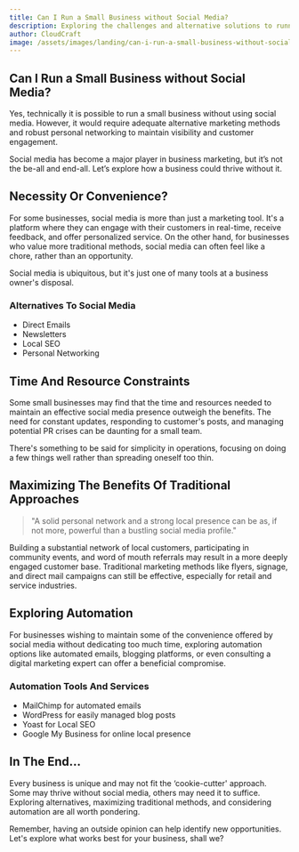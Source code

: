 ```yaml
---
title: Can I Run a Small Business without Social Media?
description: Exploring the challenges and alternative solutions to running a small business without relying on social media platforms.
author: CloudCraft
image: /assets/images/landing/can-i-run-a-small-business-without-social-media.jpg
---
```


## Can I Run a Small Business without Social Media?

Yes, technically it is possible to run a small business without using social media. However, it would require adequate alternative marketing methods and robust personal networking to maintain visibility and customer engagement.

Social media has become a major player in business marketing, but it’s not the be-all and end-all. Let’s explore how a business could thrive without it.

<ServicesBlurb />

## Necessity Or Convenience?

For some businesses, social media is more than just a marketing tool. It's a platform where they can engage with their customers in real-time, receive feedback, and offer personalized service. On the other hand, for businesses who value more traditional methods, social media can often feel like a chore, rather than an opportunity.

Social media is ubiquitous, but it's just one of many tools at a business owner's disposal. 

### Alternatives To Social Media 

 * Direct Emails 
 * Newsletters
 * Local SEO 
 * Personal Networking

## Time And Resource Constraints 

Some small businesses may find that the time and resources needed to maintain an effective social media presence outweigh the benefits. The need for constant updates, responding to customer's posts, and managing potential PR crises can be daunting for a small team.

There's something to be said for simplicity in operations, focusing on doing a few things well rather than spreading oneself too thin.

<GetStartedBlurb />

## Maximizing The Benefits Of Traditional Approaches

<blockquote> "A solid personal network and a strong local presence can be as, if not more, powerful than a bustling social media profile." </blockquote>

Building a substantial network of local customers, participating in community events, and word of mouth referrals may result in a more deeply engaged customer base. Traditional marketing methods like flyers, signage, and direct mail campaigns can still be effective, especially for retail and service industries.

## Exploring Automation 

For businesses wishing to maintain some of the convenience offered by social media without dedicating too much time, exploring automation options like automated emails, blogging platforms, or even consulting a digital marketing expert can offer a beneficial compromise.

### Automation Tools And Services 

 * MailChimp for automated emails
 * WordPress for easily managed blog posts
 * Yoast for Local SEO
 * Google My Business for online local presence

## In The End...

Every business is unique and may not fit the ‘cookie-cutter' approach. Some may thrive without social media, others may need it to suffice. Exploring alternatives, maximizing traditional methods, and considering automation are all worth pondering. 

Remember, having an outside opinion can help identify new opportunities. Let's explore what works best for your business, shall we?